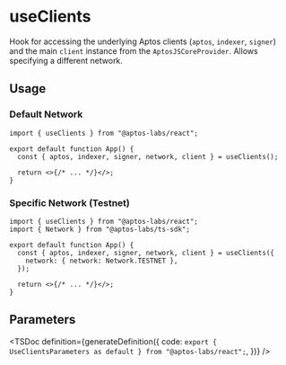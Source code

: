 
# useClients

Hook for accessing the underlying Aptos clients (`aptos`, `indexer`, `signer`) and the main `client` instance from the `AptosJSCoreProvider`. Allows specifying a different network.

## Usage

### Default Network

```tsx
import { useClients } from "@aptos-labs/react";

export default function App() {
  const { aptos, indexer, signer, network, client } = useClients();

  return <>{/* ... */}</>;
}
```

### Specific Network (Testnet)

```tsx
import { useClients } from "@aptos-labs/react";
import { Network } from "@aptos-labs/ts-sdk";

export default function App() {
  const { aptos, indexer, signer, network, client } = useClients({
    network: { network: Network.TESTNET },
  });

  return <>{/* ... */}</>;
}
```

## Parameters

<TSDoc
  definition={generateDefinition({
    code: `export { UseClientsParameters as default } from "@aptos-labs/react";`,
  })}
/>
